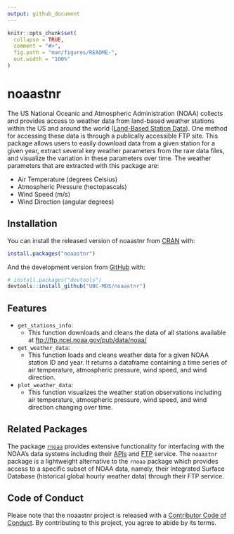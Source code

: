 ```yaml
---
output: github_document
---
```


<!-- README.md is generated from README.Rmd. Please edit that file -->

```r
knitr::opts_chunk$set(
  collapse = TRUE,
  comment = "#>",
  fig.path = "man/figures/README-",
  out.width = "100%"
)
```

# noaastnr

<!-- badges: start -->
<!-- badges: end -->

The US National Oceanic and Atmospheric Administration (NOAA) collects and provides access to weather data from land-based weather stations within the US and around the world ([Land-Based Station Data](https://www.ncdc.noaa.gov/data-access/land-based-station-data)).  One method for accessing these data is through a publically accessible FTP site.  This package allows users to easily download data from a given station for a given year, extract several key weather parameters from the raw data files, and visualize the variation in these parameters over time.  The weather parameters that are extracted with this package are:

- Air Temperature (degrees Celsius)
- Atmospheric Pressure (hectopascals)
- Wind Speed (m/s)
- Wind Direction (angular degrees)

## Installation

You can install the released version of noaastnr from [CRAN](https://CRAN.R-project.org) with:

``` r
install.packages("noaastnr")
```

And the development version from [GitHub](https://github.com/) with:

``` r
# install.packages("devtools")
devtools::install_github("UBC-MDS/noaastnr")
```
## Features

- `get_stations_info`:
  - This function downloads and cleans the data of all stations available at <ftp://ftp.ncei.noaa.gov/pub/data/noaa/>
- `get_weather_data`:
  - This function loads and cleans weather data for a given NOAA station ID and year. It returns a dataframe containing a time series of air temperature, atmospheric pressure, wind speed, and wind direction.
- `plot_weather_data`:
  - This function visualizes the weather station observations including air temperature, atmospheric pressure, wind speed, and wind direction changing over time.

## Related Packages

The package [`rnoaa`](https://cran.r-project.org/web/packages/rnoaa/index.html) provides extensive functionality for interfacing with the NOAA's data systems including their [APIs](https://www.ncei.noaa.gov/support/access-data-service-api-user-documentation) and [FTP](ftp://ftp.ncei.noaa.gov/) service.  The `noaastnr` package is a lightweight alternative to the `rnoaa` package which provides access to a specific subset of NOAA data, namely, their Integrated Surface Database (historical global hourly weather data) through their FTP service.

## Code of Conduct

Please note that the noaastnr project is released with a [Contributor Code of Conduct](https://contributor-covenant.org/version/2/0/CODE_OF_CONDUCT.html). By contributing to this project, you agree to abide by its terms.
